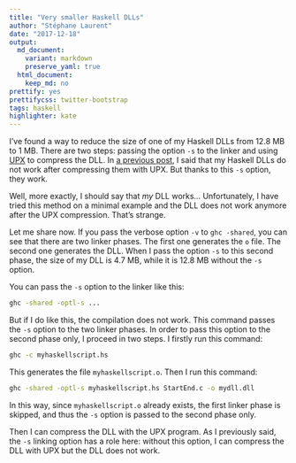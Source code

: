 ```yaml
---
title: "Very smaller Haskell DLLs"
author: "Stéphane Laurent"
date: "2017-12-18"
output:
  md_document:
    variant: markdown
    preserve_yaml: true
  html_document:
    keep_md: no
prettify: yes
prettifycss: twitter-bootstrap
tags: haskell
highlighter: kate
---
```


I've found a way to reduce the size of one of my Haskell DLLs from 12.8 MB to 1 MB. 
There are two steps: passing the option `-s` to the linker and using [UPX](https://upx.github.io/) to compress the DLL. In [a previous post](https://laustep.github.io/stlahblog/posts/HaskellDLL.html), I said that my Haskell DLLs do not work after compressing them with UPX. But thanks to this `-s` option, they work.

Well, more exactly, I should say that *my* DLL works... Unfortunately, I have tried this method on a minimal example and the DLL does not work anymore after the UPX compression. That's strange.


Let me share now. If you pass the verbose option `-v` to `ghc -shared`, you can see that there are two linker phases. The first one generates the `o` file. The second one generates the DLL. When I pass the option `-s` to this second phase, the size of my DLL is 4.7 MB, while it is 12.8 MB without the `-s` option. 

You can pass the `-s` option to the linker like this:

```bash
ghc -shared -optl-s ...
```

But if I do like this, the compilation does not work. This command passes the `-s` option to the two linker phases. In order to pass this option to the second phase only, I proceed in two steps. I firstly run this command:

```bash
ghc -c myhaskellscript.hs
```

This generates the file `myhaskellscript.o`. Then I run this command:

```bash
ghc -shared -optl-s myhaskellscript.hs StartEnd.c -o mydll.dll
```

In this way, since `myhaskellscript.o` already exists, the first linker phase is skipped, and thus the `-s` option is passed to the second phase only.


Then I can compress the DLL with the UPX program. As I previously said, the `-s` linking option has a role here: without this option, I can compress the DLL with UPX but the DLL does not work.



